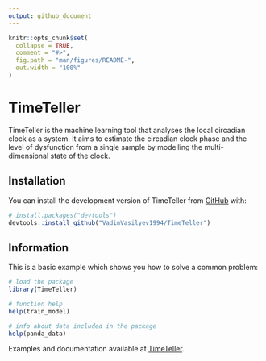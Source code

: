 ```yaml
---
output: github_document
---
```


<!-- README.md is generated from README.Rmd. Please edit that file -->

```r
knitr::opts_chunk$set(
  collapse = TRUE,
  comment = "#>",
  fig.path = "man/figures/README-",
  out.width = "100%"
)
```

# TimeTeller

<!-- badges: start -->
<!-- badges: end -->

TimeTeller is the machine learning tool that analyses the local circadian clock as a system. It aims to estimate the circadian clock phase and the level of dysfunction from a single sample by modelling the multi-dimensional state of the clock.

## Installation

You can install the development version of TimeTeller from [GitHub](https://github.com/) with:

``` r
# install.packages("devtools")
devtools::install_github("VadimVasilyev1994/TimeTeller")
```

## Information

This is a basic example which shows you how to solve a common problem:

```r
# load the package
library(TimeTeller)

# function help
help(train_model)

# info about data included in the package
help(panda_data)
```

Examples and documentation available at [TimeTeller](https://vadimvasilyev1994.github.io/TimeTeller/).


